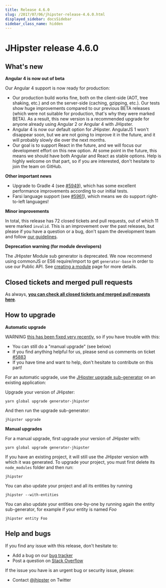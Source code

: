 ```yaml
---
title: Release 4.6.0
slug: /2017/07/06/jhipster-release-4.6.0.html
displayed_sidebar: docsSidebar
sidebar_class_name: hidden
---
```


JHipster release 4.6.0
==================

What's new
----------

**Angular 4 is now out of beta**

Our Angular 4 support is now ready for production:

- Our production build works fine, both on the client-side (AOT, tree shaking, etc.) and on the server-side (caching, gzipping, etc.). Our tests show huge improvements compared to our previous BETA releases (which were not suitable for production, that's why they were marked BETA). As a result, this new version is a recommended upgrade for anyone already using Angular 2 or Angular 4 with JHipster.
- Angular 4 is now our default option for JHipster. AngularJS 1 won't disappear soon, but we are not going to improve it in the future, and it will probably slowly die over the next months.
- Our goal is to support React in the future, and we will focus our development effort on this new option. At some point in the future, this means we should have both Angular and React as stable options. Help is highly welcome on that part, so if you are interested, don't hesitate to join the team on GitHub.

**Other important news**

- Upgrade to Gradle 4 (see [#5949](https://github.com/jhipster/generator-jhipster/pull/5949)), which has some excellent performance improvements according to our initial tests.
- Farsi language support (see [#5961](https://github.com/jhipster/generator-jhipster/pull/5961)), which means we do support right-to-left languages!

**Minor improvements**

In total, this release has 72 closed tickets and pull requests, out of which 11 were marked `invalid`. This is an improvement over the past releases, but please if you have a question or a bug, don't spam the development team and follow [our guidelines](https://github.com/jhipster/generator-jhipster/blob/master/CONTRIBUTING.md).

**Deprecation warning (for module developers)**

The JHipster Module sub generator is deprecated. We now recommend using commonJS or ES6 require/import to get `generator-base` in order to use our Public API. See [creating a module](/modules/creating-a-module/) page for more details.

Closed tickets and merged pull requests
------------
As always, __[you can check all closed tickets and merged pull requests here](https://github.com/jhipster/generator-jhipster/issues?q=milestone%3A4.6.0+is%3Aclosed)__.

How to upgrade
------------

**Automatic upgrade**

WARNING [this has been fixed very recently](https://github.com/jhipster/generator-jhipster/pull/5966), so if you have trouble with this:

- You can still do a "manual upgrade" (see below)
- If you find anything helpful for us, please send us comments on ticket [#5883](https://github.com/jhipster/generator-jhipster/issues/5883)
- If you have time and want to help, don't hesitate to contribute on this part!

For an automatic upgrade, use the [JHipster upgrade sub-generator](/upgrading-an-application/) on an existing application:

Upgrade your version of JHipster:

```
yarn global upgrade generator-jhipster
```

And then run the upgrade sub-generator:

```
jhipster upgrade
```

**Manual upgrades**

For a manual upgrade, first upgrade your version of JHipster with:

```
yarn global upgrade generator-jhipster
```

If you have an existing project, it will still use the JHipster version with which it was generated.
To upgrade your project, you must first delete its `node_modules` folder and then run:

```
jhipster
```

You can also update your project and all its entities by running

```
jhipster --with-entities
```

You can also update your entities one-by-one by running again the entity sub-generator, for example if your entity is named _Foo_

```
jhipster entity Foo
```

Help and bugs
--------------

If you find any issue with this release, don't hesitate to:

- Add a bug on our [bug tracker](https://github.com/jhipster/generator-jhipster/issues?state=open)
- Post a question on [Stack Overflow](http://stackoverflow.com/tags/jhipster/info)

If the issue you have is an urgent bug or security issue, please:

- Contact [@jhipster](https://twitter.com/jhipster) on Twitter
